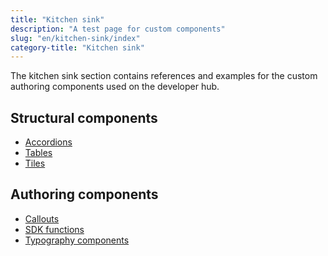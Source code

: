 ```yaml
---
title: "Kitchen sink"
description: "A test page for custom components"
slug: "en/kitchen-sink/index"
category-title: "Kitchen sink"
---
```


The kitchen sink section contains references and examples for the custom authoring components used on the developer hub.

## Structural components

- [Accordions](/en/kitchen-sink/accordions)
- [Tables](/en/kitchen-sink/tables)
- [Tiles](/en/kitchen-sink/tiles)

## Authoring components

- [Callouts](/en/kitchen-sink/callouts)
- [SDK functions](/en/kitchen-sink/functions)
- [Typography components](/en/kitchen-sink/typography)
